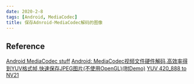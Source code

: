 ```yaml
---
date: 2020-2-8
tags: [Android, MediaCodec]
title: 保存Adnroid-MediaCodec解码的图像
---
```


## Reference

[Android MediaCodec stuff](https://bigflake.com/mediacodec/)
[Android: MediaCodec视频文件硬件解码,高效率得到YUV格式帧,快速保存JPEG图片(不使用OpenGL)(附Demo)](https://www.polarxiong.com/archives/Android-MediaCodec%E8%A7%86%E9%A2%91%E6%96%87%E4%BB%B6%E7%A1%AC%E4%BB%B6%E8%A7%A3%E7%A0%81-%E9%AB%98%E6%95%88%E7%8E%87%E5%BE%97%E5%88%B0YUV%E6%A0%BC%E5%BC%8F%E5%B8%A7-%E5%BF%AB%E9%80%9F%E4%BF%9D%E5%AD%98JPEG%E5%9B%BE%E7%89%87-%E4%B8%8D%E4%BD%BF%E7%94%A8OpenGL.html)
[](http://heirich.org/styled-6/index.html)
[YUV 420_888 to NV21](https://www.programcreek.com/java-api-examples/index.php?api=android.media.Image)
